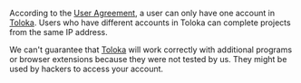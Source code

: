 <Cut title="Can several Tolokers use the same IP address?">

According to the [User Agreement](https://toloka.ai/tolokers/legal/user-agreement/), a user can only have one account in [Toloka](https://toloka.ai/tolokers/en/). Users who have different accounts in Toloka can complete projects from the same IP address.

</Cut>

<Cut title="Can I install a third-party program or extension to refresh the page in the browser, notify me about new projects, and so on?">

We can't guarantee that [Toloka](https://toloka.ai/tolokers/en/) will work correctly with additional programs or browser extensions because they were not tested by us. They might be used by hackers to access your account.

</Cut>
